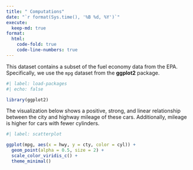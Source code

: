 ```yaml
---
title: " Computations"
date: "`r format(Sys.time(), '%B %d, %Y')`"
execute:
  keep-md: true
format:
  html:
    code-fold: true
    code-line-numbers: true
---
```


This dataset contains a subset of the fuel economy data from the EPA. Specifically, we use the `mpg` dataset from the **ggplot2** package.

```r
#| label: load-packages
#| echo: false

library(ggplot2)
```

The visualization below shows a positive, strong, and linear relationship between the city and highway mileage of these cars. Additionally, mileage is higher for cars with fewer cylinders.

```r
#| label: scatterplot

ggplot(mpg, aes(x = hwy, y = cty, color = cyl)) +
  geom_point(alpha = 0.5, size = 2) +
  scale_color_viridis_c() +
  theme_minimal()
```
